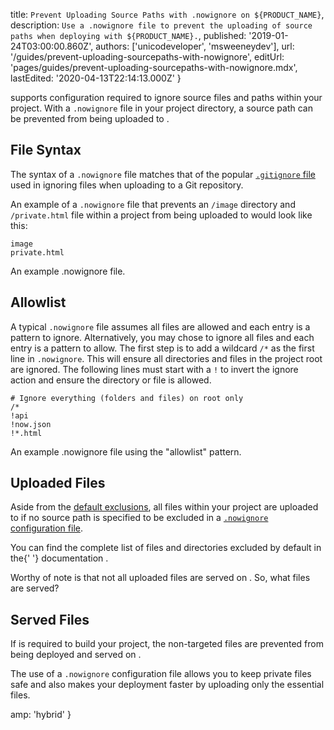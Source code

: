 

  title: `Prevent Uploading Source Paths with .nowignore on ${PRODUCT_NAME}`,
  description: `Use a .nowignore file to prevent the uploading of source paths when deploying with ${PRODUCT_NAME}.`,
  published: '2019-01-24T03:00:00.860Z',
  authors: ['unicodeveloper', 'msweeneydev'],
  url: '/guides/prevent-uploading-sourcepaths-with-nowignore',
  editUrl: 'pages/guides/prevent-uploading-sourcepaths-with-nowignore.mdx',
  lastEdited: '2020-04-13T22:14:13.000Z'
}

[<ProductName />](/) supports configuration required to ignore source files and paths within your project. With a `.nowignore` file in your project directory, a source path can be prevented from being uploaded to <ProductName />.

## File Syntax

The syntax of a `.nowignore` file matches that of the popular [`.gitignore` file](https://git-scm.com/docs/gitignore#_pattern_format) used in ignoring files when uploading to a Git repository.

An example of a `.nowignore` file that prevents an `/image` directory and `/private.html` file within a project from being uploaded to <ProductName /> would look like this:

```
image
private.html
```

<Caption>
  An example <InlineCode>.nowignore</InlineCode> file.
</Caption>

## Allowlist

A typical `.nowignore` file assumes all files are allowed and each entry is a pattern to ignore. Alternatively, you may chose to ignore all files and each entry is a pattern to allow.
The first step is to add a wildcard `/*` as the first line in `.nowignore`. This will ensure all directories and files in the project root are ignored. The following lines must start with a `!` to invert the ignore action and ensure the directory or file is allowed.

```
# Ignore everything (folders and files) on root only
/*
!api
!now.json
!*.html
```

<Caption>
  An example <InlineCode>.nowignore</InlineCode> file using the "allowlist"
  pattern.
</Caption>

## Uploaded Files

Aside from the [default exclusions](/docs/v2/build-step/#ignored-files-and-folders), all files within your project are uploaded to <ProductName /> if no source path is specified to be excluded in a [`.nowignore` configuration file](https://zeit.co/docs/v2/deployments/ignoring-source-paths).

<Note>
  You can find the complete list of files and directories excluded by default in
  the{' '}
  <Link href="/docs/v2/build-step/#ignored-files-and-folders">
    <ProductName /> documentation
  </Link>
  .
</Note>

Worthy of note is that not all uploaded files are served on <ProductName />. So, what files are served?

## Served Files

If [<ProductName />](/) is required to build your project, the non-targeted files are prevented from being deployed and served on <ProductName />.

The use of a `.nowignore` configuration file allows you to keep private files safe and also makes your deployment faster by uploading only the essential files.


  amp: 'hybrid'
}
